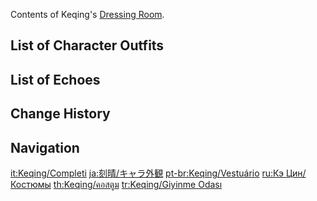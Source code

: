 {{CharacterTabs}}
Contents of Keqing's [[Dressing Room]].

==List of Character Outfits==
{{Outfits by Category Table|Keqing Outfits|nocharacter=1}}

==List of Echoes==
{{Echoes by Category Table|Keqing Echoes|nocharacter=1}}

==Change History==
{{Change History|1.0}}

==Navigation==
{{Character Navbox|Dressing Room}}

[[it:Keqing/Completi]]
[[ja:刻晴/キャラ外観]]
[[pt-br:Keqing/Vestuário]]
[[ru:Кэ Цин/Костюмы]]
[[th:Keqing/คอสตูม]]
[[tr:Keqing/Giyinme Odası]]
